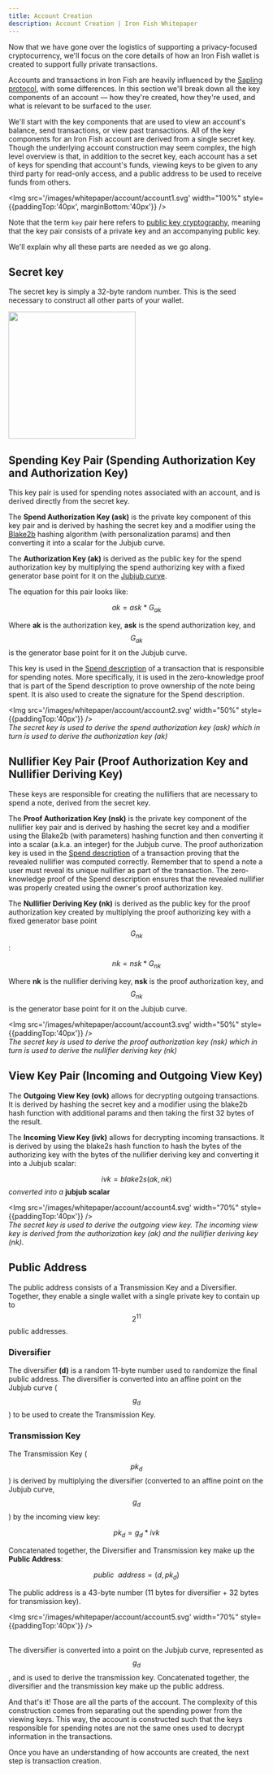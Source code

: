 ```yaml
---
title: Account Creation
description: Account Creation | Iron Fish Whitepaper
---
```


Now that we have gone over the logistics of supporting a privacy-focused cryptocurrency, we'll focus on the core details of how an Iron Fish wallet is created to support fully private transactions.

Accounts and transactions in Iron Fish are heavily influenced by the [Sapling protocol](https://github.com/zcash/zips/blob/master/protocol/sapling.pdf), with some differences. In this section we'll break down all the key components of an account — how they're created, how they're used, and what is relevant to be surfaced to the user.

We'll start with the key components that are used to view an account's balance, send transactions, or view past transactions. All of the key components for an Iron Fish account are derived from a single secret key. Though the underlying account construction may seem complex, the high level overview is that, in addition to the secret key, each account has a set of keys for spending that account's funds, viewing keys to be given to any third party for read-only access, and a public address to be used to receive funds from others.

<Img src='/images/whitepaper/account/account1.svg' width="100%" style={{paddingTop:'40px', marginBottom:'40px'}} />

Note that the term `key` pair here refers to [public key cryptography](https://en.wikipedia.org/wiki/Public-key_cryptography), meaning that the key pair consists of a private key and an accompanying public key.

We'll explain why all these parts are needed as we go along.

## Secret key

The secret key is simply a 32-byte random number. This is the seed necessary to construct all other parts of your wallet.

<Img src='/images/whitepaper/account/2_data_structure_models_secret_key.svg' width="250px" />

## Spending Key Pair (Spending Authorization Key and Authorization Key)

This key pair is used for spending notes associated with an account, and is derived directly from the secret key.

The **Spend Authorization Key (ask)** is the private key component of this key pair and is derived by hashing the secret key and a modifier using the [Blake2b](https://blake2.net/) hashing algorithm (with personalization params) and then converting it into a scalar for the Jubjub curve.

The **Authorization Key (ak)** is derived as the public key for the spend authorization key by multiplying the spend authorizing key with a fixed generator base point for it on the [Jubjub curve](/learn/whitepaper/appendix#bls-12-381-and-the-jubjub-curve).

The equation for this pair looks like:

$$ak = ask * G_{ak}$$

Where **ak** is the authorization key, **ask** is the spend authorization key, and $$G_{ak}$$ is the generator base point for it on the Jubjub curve.

This key is used in the [Spend description](6_transaction.md#spend-description) of a transaction that is responsible for spending notes. More specifically, it is used in the zero-knowledge proof that is part of the Spend description to prove ownership of the note being spent. It is also used to create the signature for the Spend description.

<Img src='/images/whitepaper/account/account2.svg' width="50%" style={{paddingTop:'40px'}} />
<br />
<em>The secret key is used to derive the spend authorization key (ask) which in turn is used to derive the authorization key (ak)</em>

## Nullifier Key Pair (Proof Authorization Key and Nullifier Deriving Key)

These keys are responsible for creating the nullifiers that are necessary to spend a note, derived from the secret key.

The **Proof Authorization Key (nsk)** is the private key component of the nullifier key pair and is derived by hashing the secret key and a modifier using the Blake2b (with parameters) hashing function and then converting it into a scalar (a.k.a. an integer) for the Jubjub curve. The proof authorization key is used in the [Spend description](6_transaction.md#spend-description) of a transaction proving that the revealed nullifier was computed correctly. Remember that to spend a note a user must reveal its unique nullifier as part of the transaction. The zero-knowledge proof of the Spend description ensures that the revealed nullifier was properly created using the owner's proof authorization key.

The **Nullifier Deriving Key (nk)** is derived as the public key for the proof authorization key created by multiplying the proof authorizing key with a fixed generator base point $$G_{nk}$$:

$$nk = nsk * G_{nk}$$

Where **nk** is the nullifier deriving key, **nsk** is the proof authorization key, and $$G_{nk}$$ is the generator base point for it on the Jubjub curve.

<Img src='/images/whitepaper/account/account3.svg' width="50%" style={{paddingTop:'40px'}} />
<br />
<em>The secret key is used to derive the proof authorization key (nsk) which in turn is used to derive the nullifier deriving key (nk)</em>

## View Key Pair (Incoming and Outgoing View Key)

The **Outgoing View Key (ovk)** allows for decrypting outgoing transactions. It is derived by hashing the secret key and a modifier using the blake2b hash function with additional params and then taking the first 32 bytes of the result.

The **Incoming View Key (ivk)** allows for decrypting incoming transactions. It is derived by using the blake2s hash function to hash the bytes of the authorizing key with the bytes of the nullifier deriving key and converting it into a Jubjub scalar:

$$ivk = blake2s(ak, nk)$$ <em>converted into a</em> **jubjub scalar**

<Img src='/images/whitepaper/account/account4.svg' width="70%" style={{paddingTop:'40px'}} />
<br />
<em>The secret key is used to derive the outgoing view key. The incoming view key is derived from the authorization key (ak) and the nullifier deriving key (nk).</em>

## Public Address

The public address consists of a Transmission Key and a Diversifier. Together, they enable a single wallet with a single private key to contain up to $$2^{11}$$ public addresses.

### Diversifier

The diversifier **(d)** is a random 11-byte number used to randomize the final public address. The diversifier is converted into an affine point on the Jubjub curve ($$g_d$$) to be used to create the Transmission Key.

### Transmission Key

The Transmission Key ($$pk_d$$) is derived by multiplying the diversifier (converted to an affine point on the Jubjub curve, $$g_d$$) by the incoming view key:

$$pk_d = g_d * ivk$$

Concatenated together, the Diversifier and Transmission key make up the **Public Address**:

$$public \enspace address = (d, pk_d)$$

The public address is a 43-byte number (11 bytes for diversifier + 32 bytes for transmission key).

<Img src='/images/whitepaper/account/account5.svg' width="70%" style={{paddingTop:'40px'}} />
<br />
<br />

The diversifier is converted into a point on the Jubjub curve, represented as $$g_{d}$$, and is used to derive the transmission key. Concatenated together, the diversifier and the transmission key make up the public address.

And that's it! Those are all the parts of the account. The complexity of this construction comes from separating out the spending power from the viewing keys. This way, the account is constructed such that the keys responsible for spending notes are not the same ones used to decrypt information in the transactions.

Once you have an understanding of how accounts are created, the next step is transaction creation.

